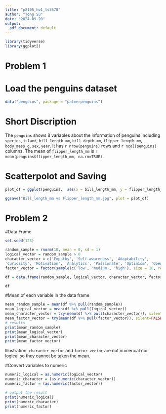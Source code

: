 ```yaml
---
title: "p8105_hw1_ts3670"
author: "Tong Su"
date: "2024-09-20"
output:
  pdf_document: default
---
```

```r
library(tidyverse)
library(ggplot2)
```

# Problem 1
# Load the penguins dataset
```r
data("penguins", package = "palmerpenguins")
```
# Short Discription

The `penguins` shows 8 variables about the information of penguins including `species`, `island`, `bill_length_mm`, `bill_depth_mm`, `flipper_length_mm`, `body_mass_g`, `sex`, `year`. It has `r nrow(penguins)` rows and `r ncol(penguins)` columns. The mean of `flipper_length_mm` is `r mean(penguins$flipper_length_mm, na.rm=TRUE)`.

# Scatterpolot and Saving 
```r
plot_df = ggplot(penguins,  aes(x = bill_length_mm, y = flipper_length_mm, colour =species )) + geom_point(na.rm = TRUE) + labs(title = "Bill_length_mm vs Flipper_length_mm")
```
```r
ggsave("Bill_length_mm vs Flipper_length_mm.jpg", plot = plot_df)
```
# Problem 2
#Data Frame
```r
set.seed(123)

random_sample = rnorm(10, mean = 0, sd = 1)
logical_vector = random_sample > 0
character_vector = c('Empathy', 'Self-awareness', 'Adaptability',
'Curiosity', 'Motivation', 'Analytics', 'Passionate', 'Optimism', 'Open-Minded',  'Belief')
factor_vector = factor(sample(c('low', 'medium', 'high'), size = 10, replace = TRUE))

df = data.frame(random_sample, logical_vector, character_vector, factor_vector)

df
```
#Mean of each variable in the data frame
```r
mean_random_sample = mean(df %>% pull(random_sample))
mean_logical_vector = mean(df %>% pull(logical_vector))
mean_character_vector = try(mean(df %>% pull(character_vector)), silent=FALSE) 
mean_factor_vector = try(mean(df %>% pull(factor_vector)), silent=FALSE)
# results
print(mean_random_sample)
print(mean_logical_vector)
print(mean_character_vector)
print(mean_factor_vector)
```
Illustration: `character_vector` and `factor_vector` are not numerical nor logical so they cannot be taken the mean.

#Convert variables to numeric
```r
numeric_logical = as.numeric(logical_vector)
numeric_character = (as.numeric(character_vector))
numeric_factor = (as.numeric(factor_vector))

# output the result
print(numeric_logical)
print(numeric_character)
print(numeric_factor)
```


